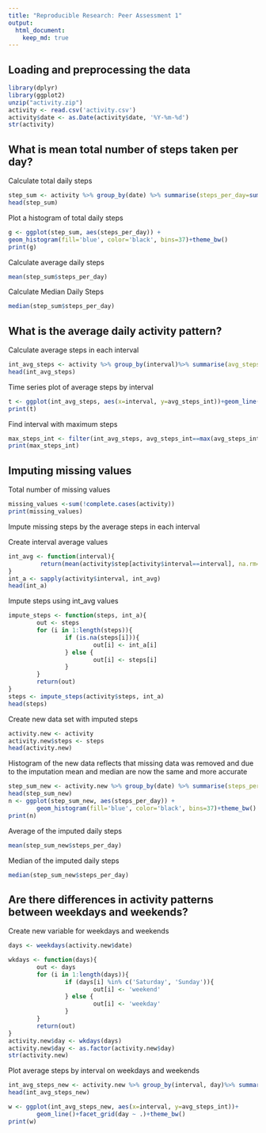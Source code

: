 ```yaml
---
title: "Reproducible Research: Peer Assessment 1"
output: 
  html_document:
    keep_md: true
---
```



## Loading and preprocessing the data
```r
library(dplyr)
library(ggplot2)
unzip("activity.zip")
activity <- read.csv('activity.csv')
activity$date <- as.Date(activity$date, '%Y-%m-%d')
str(activity)
```

## What is mean total number of steps taken per day?

Calculate total daily steps
```r
step_sum <- activity %>% group_by(date) %>% summarise(steps_per_day=sum(steps, na.rm=T))
head(step_sum)
```
Plot a histogram of total daily steps
```r
g <- ggplot(step_sum, aes(steps_per_day)) +
geom_histogram(fill='blue', color='black', bins=37)+theme_bw()
print(g)
```

Calculate average daily steps

```r
mean(step_sum$steps_per_day)
```

Calculate Median Daily Steps

```r
median(step_sum$steps_per_day)
```


## What is the average daily activity pattern?

Calculate average steps in each interval
```r
int_avg_steps <- activity %>% group_by(interval)%>% summarise(avg_steps_int=mean(steps, na.rm=T))
head(int_avg_steps)
```

Time series plot of average steps by interval

```r
t <- ggplot(int_avg_steps, aes(x=interval, y=avg_steps_int))+geom_line()+theme_bw()
print(t)
```

Find interval with maximum steps

```r
max_steps_int <- filter(int_avg_steps, avg_steps_int==max(avg_steps_int))
print(max_steps_int)
```


## Imputing missing values

Total number of missing values

```r
missing_values <-sum(!complete.cases(activity))
print(missing_values)
```

Impute missing steps by the average steps in each interval

Create interval average values

```r
int_avg <- function(interval){
         return(mean(activity$step[activity$interval==interval], na.rm=T))
}
int_a <- sapply(activity$interval, int_avg)
head(int_a)
```

Impute steps using int_avg values

```r
impute_steps <- function(steps, int_a){
        out <- steps
        for (i in 1:length(steps)){
                if (is.na(steps[i])){
                        out[i] <- int_a[i]
                } else {
                        out[i] <- steps[i]
                }
        }
        return(out)
}
steps <- impute_steps(activity$steps, int_a)
head(steps)
```

Create new data set with imputed steps

```r
activity.new <- activity
activity.new$steps <- steps
head(activity.new)
```

Histogram of the new data reflects that missing data was removed and due to the imputation mean and median are now the same and more accurate

```r
step_sum_new <- activity.new %>% group_by(date) %>% summarise(steps_per_day=sum(steps))
head(step_sum_new)
n <- ggplot(step_sum_new, aes(steps_per_day)) +
        geom_histogram(fill='blue', color='black', bins=37)+theme_bw()
print(n)
```

Average of the imputed daily steps 

```r
mean(step_sum_new$steps_per_day)
```

Median of the imputed daily steps

```r
median(step_sum_new$steps_per_day)
```


## Are there differences in activity patterns between weekdays and weekends?

Create new variable for weekdays and weekends

```r
days <- weekdays(activity.new$date)

wkdays <- function(days){
        out <- days
        for (i in 1:length(days)){
                if (days[i] %in% c('Saturday', 'Sunday')){
                        out[i] <- 'weekend'
                } else {
                        out[i] <- 'weekday'
                }
        }
        return(out)
}
activity.new$day <- wkdays(days)
activity.new$day <- as.factor(activity.new$day)
str(activity.new)
```

Plot average steps by interval on weekdays and weekends

```r
int_avg_steps_new <- activity.new %>% group_by(interval, day)%>% summarise(avg_steps_int=mean(steps, na.rm=T))
head(int_avg_steps_new)

w <- ggplot(int_avg_steps_new, aes(x=interval, y=avg_steps_int))+
        geom_line()+facet_grid(day ~ .)+theme_bw()
print(w)
```

